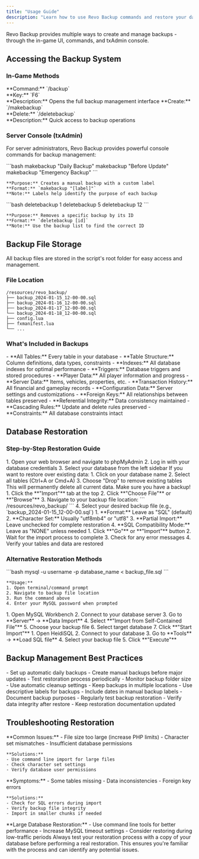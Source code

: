 ```yaml
---
title: "Usage Guide"
description: "Learn how to use Revo Backup commands and restore your database."
---
```


<Info>
  Revo Backup provides multiple ways to create and manage backups - through the in-game UI, commands, and txAdmin console.
</Info>

## Accessing the Backup System

### In-Game Methods

<CardGroup cols={2}>
  <Card title="UI Interface" icon="window">
    **Command:** `/backup`<br/>
    **Key:** `F6`<br/>
    **Description:** Opens the full backup management interface
  </Card>
  
  <Card title="Quick Commands" icon="terminal">
    **Create:** `/makebackup`<br/>
    **Delete:** `/deletebackup`<br/>
    **Description:** Quick access to backup operations
  </Card>
</CardGroup>

### Server Console (txAdmin)

For server administrators, Revo Backup provides powerful console commands for backup management:

<CardGroup cols={1}>
  <Card title="Create Backup with Label" icon="plus">
    ```bash
    makebackup "Daily Backup"
    makebackup "Before Update"
    makebackup "Emergency Backup"
    ```
    
    **Purpose:** Creates a manual backup with a custom label
    **Format:** `makebackup "[label]"`
    **Note:** Labels help identify the purpose of each backup
  </Card>
  
  <Card title="Delete Backup by ID" icon="trash">
    ```bash
    deletebackup 1
    deletebackup 5
    deletebackup 12
    ```
    
    **Purpose:** Removes a specific backup by its ID
    **Format:** `deletebackup [id]`
    **Note:** Use the backup list to find the correct ID
  </Card>
</CardGroup>

## Backup File Storage

<Info>
  All backup files are stored in the script's root folder for easy access and management.
</Info>

### File Location

```
/resources/revo_backup/
├── backup_2024-01-15_12-00-00.sql
├── backup_2024-01-16_12-00-00.sql
├── backup_2024-01-17_12-00-00.sql
└── backup_2024-01-18_12-00-00.sql
├── config.lua
├── fxmanifest.lua
└── ...
```

### What's Included in Backups

<AccordionGroup>
  <Accordion title="Complete Database Structure">
    - **All Tables:** Every table in your database
    - **Table Structure:** Column definitions, data types, constraints
    - **Indexes:** All database indexes for optimal performance
    - **Triggers:** Database triggers and stored procedures
  </Accordion>
  
  <Accordion title="All Data Rows">
    - **Player Data:** All player information and progress
    - **Server Data:** Items, vehicles, properties, etc.
    - **Transaction History:** All financial and gameplay records
    - **Configuration Data:** Server settings and customizations
  </Accordion>
  
  <Accordion title="Relationship Integrity">
    - **Foreign Keys:** All relationships between tables preserved
    - **Referential Integrity:** Data consistency maintained
    - **Cascading Rules:** Update and delete rules preserved
    - **Constraints:** All database constraints intact
  </Accordion>
</AccordionGroup>

## Database Restoration

### Step-by-Step Restoration Guide

<Steps>
  <Step title="Access phpMyAdmin">
    1. Open your web browser and navigate to phpMyAdmin
    2. Log in with your database credentials
    3. Select your database from the left sidebar
  </Step>
  
  <Step title="Clear Existing Data (Optional)">
    If you want to restore over existing data:
    1. Click on your database name
    2. Select all tables (Ctrl+A or Cmd+A)
    3. Choose "Drop" to remove existing tables
    <Warning>
      This will permanently delete all current data. Make sure you have a backup!
    </Warning>
  </Step>
  
  <Step title="Import Backup File">
    1. Click the **"Import"** tab at the top
    2. Click **"Choose File"** or **"Browse"**
    3. Navigate to your backup file location:
       ```
       /resources/revo_backup/
       ```
    4. Select your desired backup file (e.g., `backup_2024-01-15_12-00-00.sql`)
  </Step>
  
  <Step title="Configure Import Settings">
    1. **Format:** Leave as "SQL" (default)
    2. **Character Set:** Usually "utf8mb4" or "utf8"
    3. **Partial Import:** Leave unchecked for complete restoration
    4. **SQL Compatibility Mode:** Leave as "NONE" unless needed
  </Step>
  
  <Step title="Execute Import">
    1. Click **"Go"** or **"Import"** button
    2. Wait for the import process to complete
    3. Check for any error messages
    4. Verify your tables and data are restored
  </Step>
</Steps>

### Alternative Restoration Methods

<Tabs>
  <Tab title="MySQL Command Line">
    ```bash
    mysql -u username -p database_name < backup_file.sql
    ```
    
    **Usage:**
    1. Open terminal/command prompt
    2. Navigate to backup file location
    3. Run the command above
    4. Enter your MySQL password when prompted
  </Tab>
  
  <Tab title="MySQL Workbench">
    1. Open MySQL Workbench
    2. Connect to your database server
    3. Go to **Server** → **Data Import**
    4. Select **"Import from Self-Contained File"**
    5. Choose your backup file
    6. Select target database
    7. Click **"Start Import"**
  </Tab>
  
  <Tab title="HeidiSQL">
    1. Open HeidiSQL
    2. Connect to your database
    3. Go to **Tools** → **Load SQL file**
    4. Select your backup file
    5. Click **"Execute"**
  </Tab>
</Tabs>

## Backup Management Best Practices

<CardGroup cols={2}>
  <Card title="Regular Backups" icon="calendar">
    - Set up automatic daily backups
    - Create manual backups before major updates
    - Test restoration process periodically
  </Card>
  
  <Card title="Storage Management" icon="database">
    - Monitor backup folder size
    - Use automatic cleanup settings
    - Keep backups in multiple locations
  </Card>
  
  <Card title="Labeling System" icon="tag">
    - Use descriptive labels for backups
    - Include dates in manual backup labels
    - Document backup purposes
  </Card>
  
  <Card title="Testing" icon="check">
    - Regularly test backup restoration
    - Verify data integrity after restore
    - Keep restoration documentation updated
  </Card>
</CardGroup>

## Troubleshooting Restoration

<AccordionGroup>
  <Accordion title="Import Errors">
    **Common Issues:**
    - File size too large (increase PHP limits)
    - Character set mismatches
    - Insufficient database permissions
    
    **Solutions:**
    - Use command line import for large files
    - Check character set settings
    - Verify database user permissions
  </Accordion>
  
  <Accordion title="Partial Restoration">
    **Symptoms:**
    - Some tables missing
    - Data inconsistencies
    - Foreign key errors
    
    **Solutions:**
    - Check for SQL errors during import
    - Verify backup file integrity
    - Import in smaller chunks if needed
  </Accordion>
  
  <Accordion title="Performance Issues">
    **Large Database Restoration:**
    - Use command line tools for better performance
    - Increase MySQL timeout settings
    - Consider restoring during low-traffic periods
  </Accordion>
</AccordionGroup>

<Tip>
  Always test your restoration process with a copy of your database before performing a real restoration. This ensures you're familiar with the process and can identify any potential issues.
</Tip>
